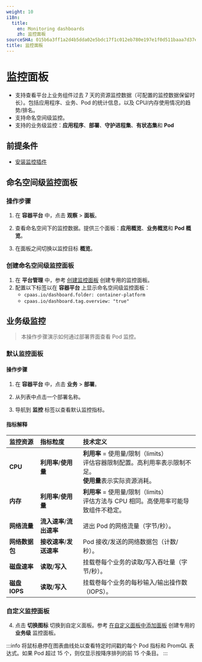 ```yaml
---
weight: 10
i18n:
  title:
    en: Monitoring dashboards
    zh: 监控面板
sourceSHA: 015b6a3ff1a2d4b5dda02e5bdc17f1c012eb780e197e1f0d511baaa7d37e05f8
title: 监控面板
---
```


# 监控面板

- 支持查看平台上业务组件过去 7 天的资源监控数据（可配置的监控数据保留时长）。包括应用程序、业务、Pod 的统计信息，以及 CPU/内存使用情况的趋势/排名。
- 支持命名空间级监控。
- 支持的业务级监控：**应用程序**、**部署**、**守护进程集**、**有状态集**和 **Pod**

## 前提条件

- [安装监控插件](../../../../observability/monitor/install_monitor.mdx)

## 命名空间级监控面板

### 操作步骤

1. 在 **容器平台** 中，点击 **观察** > **面板**。

2. 查看命名空间下的监控数据。提供三个面板：**应用概览**、**业务概览**和 **Pod 概览**。

3. 在面板之间切换以监控目标 **概览**。

### 创建命名空间级监控面板

1. 在 **平台管理** 中，参考 [创建监控面板](../../../../observability/monitor/functions/manage_dashboard.mdx#｛#create_dashboard｝) 创建专用的监控面板。
2. 配置以下标签以在 **容器平台** 上显示命名空间级监控面板：
   - `cpaas.io/dashboard.folder: container-platform`
   - `cpaas.io/dashboard.tag.overview: "true"`

## 业务级监控

> 本操作步骤演示如何通过部署界面查看 Pod 监控。

### 默认监控面板

#### 操作步骤

1. 在 **容器平台** 中，点击 **业务** > **部署**。

2. 从列表中点击一个部署名称。

3. 导航到 **监控** 标签以查看默认监控指标。

#### 指标解释

| **监控资源**          | **指标粒度**                       | **技术定义**                                                                                                                                                                 |
| :------------------- | :-------------------------------- | :----------------------------------------------------------------------------------------------------------------------------------------------------------------------- |
| **CPU**              | **利用率**/**使用量**              | **利用率** = 使用量/限制（limits）<br />评估容器限制配置。高利用率表示限制不足。<br />**使用量**表示实际资源消耗。                                                        |
| **内存**             | **利用率**/**使用量**              | **利用率** = 使用量/限制（limits）<br />评估方法与 CPU 相同。高使用率可能导致组件不稳定。                                                                                  |
| **网络流量**         | **流入速率**/**流出速率**          | 进出 Pod 的网络流量（字节/秒）。                                                                                                                                              |
| **网络数据包**       | **接收速率**/**发送速率**          | Pod 接收/发送的网络数据包（计数/秒）。                                                                                                                                       |
| **磁盘速率**         | **读取**/**写入**                  | 挂载卷每个业务的读取/写入吞吐量（字节/秒）。                                                                                                                                 |
| **磁盘 IOPS**        | **读取**/**写入**                  | 挂载卷每个业务的每秒输入/输出操作数（IOPS）。                                                                                                                                 |

### 自定义监控面板

4. 点击 **切换图标** 切换到自定义面板。参考 [在自定义面板中添加面板](../../../../observability/monitor/functions/manage_dashboard.mdx) 创建专用的 **业务级** 监控面板。

:::info
将鼠标悬停在图表曲线处以查看特定时间戳的每个 Pod 指标和 PromQL 表达式。如果 Pod 超过 15 个，则仅显示按降序排列的前 15 个条目。
:::
